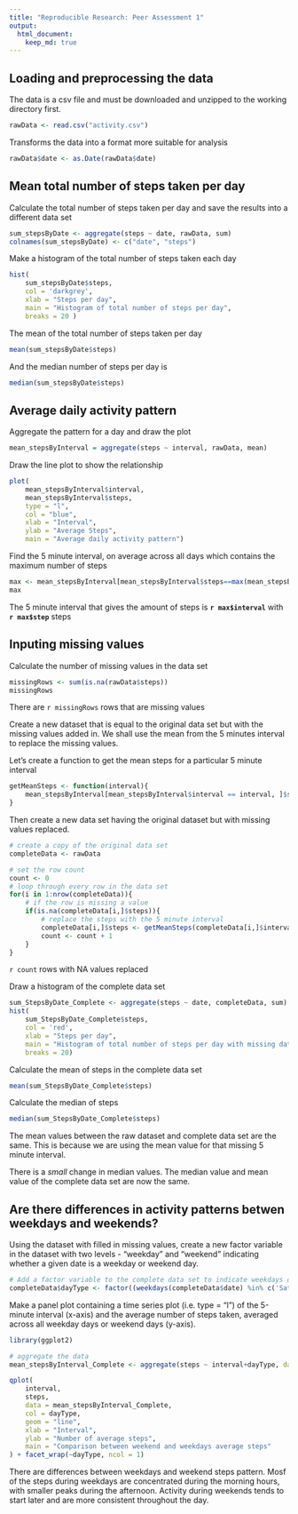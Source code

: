 ```yaml
---
title: "Reproducible Research: Peer Assessment 1"
output: 
  html_document:
    keep_md: true
---
```


## Loading and preprocessing the data
The data is a csv file and must be downloaded and unzipped to the working directory first.

```r
rawData <- read.csv("activity.csv")
```


Transforms the data into a format more suitable for analysis

```r
rawData$date <- as.Date(rawData$date)
```

## Mean total number of steps taken per day
Calculate the total number of steps taken per day and save the results into a different data set

```r
sum_stepsByDate <- aggregate(steps ~ date, rawData, sum)
colnames(sum_stepsByDate) <- c("date", "steps")
```

Make a histogram of the total number of steps taken each day
```r
hist(
    sum_stepsByDate$steps, 
    col = 'darkgrey',  
    xlab = "Steps per day",
    main = "Histogram of total number of steps per day",
    breaks = 20 )
```

The mean of the total number of steps taken per day
```r
mean(sum_stepsByDate$steps)
```

And the median number of steps per day is
```r
median(sum_stepsByDate$steps)
```



## Average daily activity pattern

Aggregate the pattern for a day and draw the plot
```r
mean_stepsByInterval = aggregate(steps ~ interval, rawData, mean)
```

Draw the line plot to show the relationship
```r

plot(
    mean_stepsByInterval$interval, 
    mean_stepsByInterval$steps,
    type = "l", 
    col = "blue", 
    xlab = "Interval", 
    ylab = "Average Steps", 
    main = "Average daily activity pattern")
```

Find the 5 minute interval, on average across all days which contains the maximum number of steps
```r
max <- mean_stepsByInterval[mean_stepsByInterval$steps==max(mean_stepsByInterval$steps),]
max
```

The 5 minute interval that gives the amount of steps is **`r max$interval`** with **`r max$step`** steps

## Inputing missing values

Calculate the number of missing values in the data set
```r
missingRows <- sum(is.na(rawData$steps))
missingRows
```
There are `r missingRows` rows that are missing values

Create a new dataset that is equal to the original data set but with the missing values added in. We shall use the mean from the 5 minutes interval to replace the missing values.

Let's create a function to get the mean steps for a particular 5 minute interval
```r
getMeanSteps <- function(interval){
    mean_stepsByInterval[mean_stepsByInterval$interval == interval, ]$steps
}
```

Then create a new data set having the original dataset but with missing values replaced.
```r
# create a copy of the original data set
completeData <- rawData

# set the row count
count <- 0
# loop through every row in the data set
for(i in 1:nrow(completeData)){
    # if the row is missing a value
    if(is.na(completeData[i,]$steps)){
        # replace the steps with the 5 minute interval
        completeData[i,]$steps <- getMeanSteps(completeData[i,]$interval)
        count <- count + 1
    }
}
```

`r count` rows with NA values replaced

Draw a histogram of the complete data set
```r
sum_StepsByDate_Complete <- aggregate(steps ~ date, completeData, sum)
hist(
    sum_StepsByDate_Complete$steps, 
    col = 'red', 
    xlab = "Steps per day", 
    main = "Histogram of total number of steps per day with missing data filled",
    breaks = 20)
```

Calculate the mean of steps in the complete data set
```r
mean(sum_StepsByDate_Complete$steps)
```

Calculate the median of steps
```r
median(sum_StepsByDate_Complete$steps)
```

The mean values between the raw dataset and complete data set are the same. This is because we are using the mean value for that missing 5 minute interval. 

There is a *small* change in median values. The median value and mean value of the complete data set are now the same.

## Are there differences in activity patterns betwen weekdays and weekends?

Using the dataset with filled in missing values, create a new factor variable in the dataset with two levels - "weekday" and "weekend" indicating whether a given date is a weekday or weekend day.

```r
# Add a factor variable to the complete data set to indicate weekdays or weekends
completeData$dayType <- factor((weekdays(completeData$date) %in% c('Saturday','Sunday')), levels=c(FALSE, TRUE), labels=c('weekday', 'weekend'))
```

Make a panel plot containing a time series plot (i.e. type = "l") of the 5-minute interval (x-axis) and the average number of steps taken, averaged across all weekday days or weekend days (y-axis).

```r
library(ggplot2)

# aggregate the data
mean_stepsByInterval_Complete <- aggregate(steps ~ interval+dayType, data = completeData, mean)

qplot(
    interval,
    steps,
    data = mean_stepsByInterval_Complete,
    col = dayType,
    geom = "line",
    xlab = "Interval",
    ylab = "Number of average steps",
    main = "Comparison between weekend and weekdays average steps"
) + facet_wrap(~dayType, ncol = 1)

```

There are differences between weekdays and weekend steps pattern. Mosf of the steps during weekdays are concentrated during the morning hours, with smaller peaks during the afternoon. Activity during weekends tends to start later and are more consistent throughout the day.

